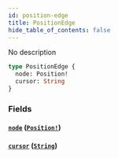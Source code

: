 ```yaml
---
id: position-edge
title: PositionEdge
hide_table_of_contents: false
---
```



No description

```graphql
type PositionEdge {
  node: Position!
  cursor: String
}
```


### Fields

#### [`node`](#) ([`Position!`](/docs/testnet/graphql/objects/position))




#### [`cursor`](#) ([`String`](/docs/testnet/graphql/scalars/string))







